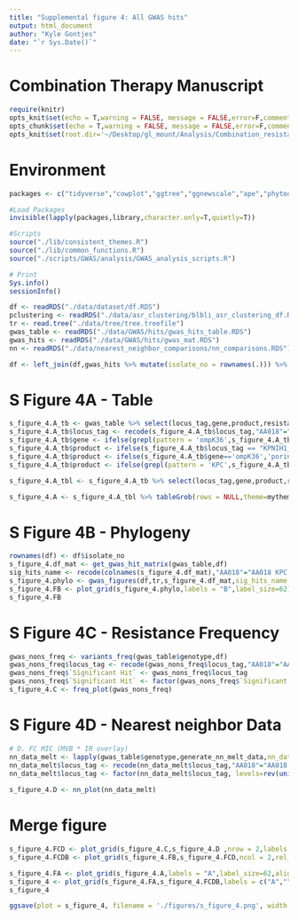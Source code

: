```yaml
---
title: "Supplemental figure 4: All GWAS hits"
output: html_document
author: "Kyle Gontjes"
date: "`r Sys.Date()`"
---
```


# Combination Therapy Manuscript
```r
require(knitr)
opts_knit$set(echo = T,warning = FALSE, message = FALSE,error=F,comment=NA)
opts_chunk$set(echo = T,warning = FALSE, message = FALSE,error=F,comment=NA)
opts_knit$set(root.dir='~/Desktop/gl_mount/Analysis/Combination_resistance/pre-intro-blbli-resistance-ms/')
```

# Environment
```r
packages <- c("tidyverse","cowplot","ggtree","ggnewscale","ape","phytools","phyloAMR","gridExtra")

#Load Packages
invisible(lapply(packages,library,character.only=T,quietly=T))

#Scripts
source("./lib/consistent_themes.R")
source("./lib/common_functions.R")
source("./scripts/GWAS/analysis/GWAS_analysis_scripts.R")

# Print
Sys.info()
sessionInfo() 
```
 

```r
df <- readRDS("./data/dataset/df.RDS")
pclustering <- readRDS("./data/asr_clustering/blbli_asr_clustering_df.RDS")
tr <- read.tree("./data/tree/tree.treefile")
gwas_table <- readRDS("./data/GWAS/hits/gwas_hits_table.RDS") 
gwas_hits <- readRDS("./data/GWAS/hits/gwas_mat.RDS")
nn <- readRDS("./data/nearest_neighbor_comparisons/nn_comparisons.RDS")

df <- left_join(df,gwas_hits %>% mutate(isolate_no = rownames(.))) %>% left_join(.,pclustering)
```

# S Figure 4A - Table
```r
s_figure_4.A_tb <- gwas_table %>% select(locus_tag,gene,product,resistance_category,sig_tests,sig_models_simple,sig_phenotypes)
s_figure_4.A_tb$locus_tag <- recode(s_figure_4.A_tb$locus_tag,"AA018"="AA018 KPC plasmid cluster","AA552"="AA552 KPC plasmid cluster","OmpK36_loop3_insertion"="Loop 3 insertion in ompK36","OmpK36GD"="GD loop 3 insertion in ompK36",'OmpK36_c25t' = 'C25T SNP in ompK36','OmpK36_truncation_kleborate'='Truncation of ompK36')
s_figure_4.A_tb$gene <- ifelse(grepl(pattern = 'ompK36',s_figure_4.A_tb$locus_tag) | s_figure_4.A_tb$locus_tag =='KPNIH1_RS18665',"ompK36",s_figure_4.A_tb$gene) %>% {ifelse(is.na(.),"",.)}
s_figure_4.A_tb$product <- ifelse(s_figure_4.A_tb$locus_tag == "KPNIH1_RS18100","mdtA/muxA family multidrug efflux transporter periplasmic adaptor subunit",s_figure_4.A_tb$product)
s_figure_4.A_tb$product <- ifelse(s_figure_4.A_tb$gene=='ompK36','porin OmpC',s_figure_4.A_tb$product)
s_figure_4.A_tb$product <- ifelse(grepl(pattern = 'KPC',s_figure_4.A_tb$locus_tag),"blaKPC-associated plasmid",s_figure_4.A_tb$product)

s_figure_4.A_tbl <- s_figure_4.A_tb %>% select(locus_tag,gene,product,resistance_category,sig_tests,sig_models_simple,sig_phenotypes) %>% `colnames<-`(c('Significant Hit','Gene Hit', 'Product','Genotype Category', 'Significant Tests','Significant Models', 'Significant Phenotypes'))

s_figure_4.A <- s_figure_4.A_tbl %>% tableGrob(rows = NULL,theme=mytheme_GWAS)  
```

# S Figure 4B - Phylogeny 
```r
rownames(df) <- df$isolate_no
s_figure_4.df_mat <- get_gwas_hit_matrix(gwas_table,df) 
sig_hits_name <- recode(colnames(s_figure_4.df_mat),"AA018"="AA018 KPC plasmid cluster","AA552"="AA552 KPC plasmid cluster","OmpK36_loop3_insertion"="Loop 3 insertion in ompK36","OmpK36GD"="GD loop 3 insertion in ompK36",'OmpK36_c25t' = 'C25T SNP in ompK36','OmpK36_truncation_kleborate'='Truncation of ompK36')
s_figure_4.phylo <- gwas_figures(df,tr,s_figure_4.df_mat,sig_hits_name = sig_hits_name %>% gsub("_1|_2|_1.2|_2.2|_3|_3.2","",.)) + ylim(NA,545)  
s_figure_4.FB <- plot_grid(s_figure_4.phylo,labels = "B",label_size=62)  
s_figure_4.FB
```

# S Figure 4C - Resistance Frequency
```r
gwas_nons_freq <- variants_freq(gwas_table$genotype,df)  
gwas_nons_freq$locus_tag <- recode(gwas_nons_freq$locus_tag,"AA018"="AA018 KPC plasmid cluster","AA552"="AA552 KPC plasmid cluster","OmpK36_loop3_insertion"="Loop 3 insertion in ompK36","OmpK36GD"="GD loop 3 insertion in ompK36",'OmpK36_c25t' = 'C25T SNP in ompK36','OmpK36_truncation_kleborate'='Truncation of ompK36')
gwas_nons_freq$`Significant Hit` <- gwas_nons_freq$locus_tag
gwas_nons_freq$`Significant Hit` <- factor(gwas_nons_freq$`Significant Hit`, levels=rev(unique(s_figure_4.A_tb$locus_tag)))  
s_figure_4.C <- freq_plot(gwas_nons_freq) 
```

# S Figure 4D - Nearest neighbor Data
```r
# D. FC MIC (MVB * IR overlay) 
nn_data_melt <- lapply(gwas_table$genotype,generate_nn_melt_data,nn_data=nn) %>% do.call(rbind,.)
nn_data_melt$locus_tag <- recode(nn_data_melt$locus_tag,"AA018"="AA018 KPC plasmid cluster","AA552"="AA552 KPC plasmid cluster","OmpK36_loop3_insertion"="Loop 3 insertion in ompK36","OmpK36GD"="GD loop 3 insertion in ompK36",'OmpK36_c25t' = 'C25T SNP in ompK36','OmpK36_truncation_kleborate'='Truncation of ompK36')
nn_data_melt$locus_tag <- factor(nn_data_melt$locus_tag, levels=rev(unique(s_figure_4.A_tb$locus_tag)))  
      
s_figure_4.D <- nn_plot(nn_data_melt)  
```

# Merge figure
```r
s_figure_4.FCD <- plot_grid(s_figure_4.C,s_figure_4.D ,nrow = 2,labels = c("C","D"),label_size = 62,align = "hv",label_x = -0.02)  + theme(plot.margin = unit(c(t=0,r=0,b=0,l=0.1), "cm")) 
s_figure_4.FCDB <- plot_grid(s_figure_4.FB,s_figure_4.FCD,ncol = 2,rel_heights = c(1,1),rel_widths = c(1,0.625)) + theme(plot.margin = unit(c(-40,0,0,0), "cm")) 
```

```r
s_figure_4.FA <- plot_grid(s_figure_4.A,labels = "A",label_size=62,align = "hv") + theme(plot.margin = unit(c(-42.5,0,0,0), "cm")) 
s_figure_4 <- plot_grid(s_figure_4.FA,s_figure_4.FCDB,labels = c("A",""),nrow=2,label_size = 62) + theme(plot.margin = unit(c(0,0,0.25,0), "cm")) 
s_figure_4
```

```r
ggsave(plot = s_figure_4, filename = './figures/s_figure_4.png', width = 87.5, height = 55,limitsize=FALSE)
```
